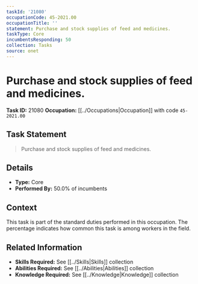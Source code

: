 ```yaml
---
taskId: '21080'
occupationCode: 45-2021.00
occupationTitle: ''
statement: Purchase and stock supplies of feed and medicines.
taskType: Core
incumbentsResponding: 50
collection: Tasks
source: onet
---
```

# Purchase and stock supplies of feed and medicines.

**Task ID:** 21080
**Occupation:** [[../Occupations|Occupation]] with code `45-2021.00`

## Task Statement

> Purchase and stock supplies of feed and medicines.

## Details

- **Type:** Core
- **Performed By:** 50.0% of incumbents

## Context

This task is part of the standard duties performed in this occupation. The percentage indicates how common this task is among workers in the field.

## Related Information

- **Skills Required:** See [[../Skills|Skills]] collection
- **Abilities Required:** See [[../Abilities|Abilities]] collection
- **Knowledge Required:** See [[../Knowledge|Knowledge]] collection
